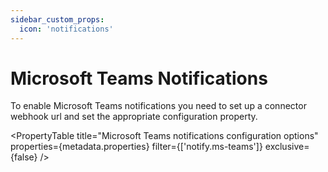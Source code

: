 ```yaml
---
sidebar_custom_props:
  icon: 'notifications'
---
```


# Microsoft Teams Notifications

To enable Microsoft Teams notifications you need to set up a connector webhook url and set the appropriate configuration property.

<PropertyTable
  title="Microsoft Teams notifications configuration options"
  properties={metadata.properties}
  filter={['notify.ms-teams']}
  exclusive={false}
/>
